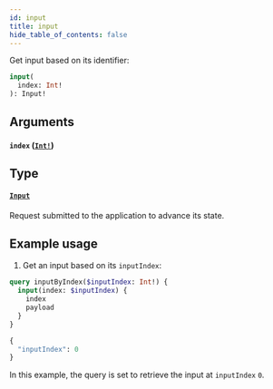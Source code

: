 ```yaml
---
id: input
title: input
hide_table_of_contents: false
---
```


Get input based on its identifier:

```graphql
input(
  index: Int!
): Input!
```

## Arguments

#### `index` ([`Int!`](../../scalars/int))

## Type

#### [`Input`](../../objects/input)

Request submitted to the application to advance its state.

## Example usage

1. Get an input based on its `inputIndex`:

  ```graphql
  query inputByIndex($inputIndex: Int!) {
    input(index: $inputIndex) {
      index
      payload
    }
  }
  ```

  ```graphql
  {
    "inputIndex": 0
  }
  ```

  In this example, the query is set to retrieve the input at `inputIndex` `0`.